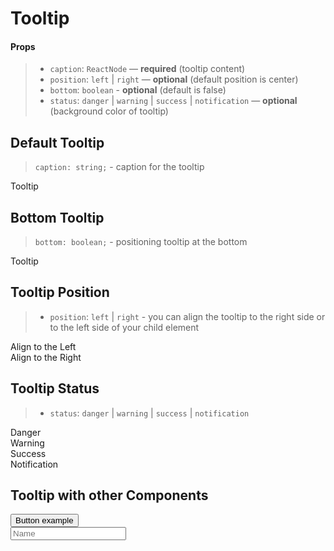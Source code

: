 
<Meta title="Components/Tooltip" component={Tooltip} />

# Tooltip

#### Props

> - `caption`: `ReactNode` — **required** (tooltip content)
> - `position`: `left` | `right` — **optional** (default position is center)
> - `bottom`: `boolean` - **optional** (default is false)
> - `status`: `danger` | `warning` | `success` | `notification` — **optional** (background color of tooltip)

## Default Tooltip

> `caption: string;` - caption for the tooltip

<Preview>
  <Story name="default">
    <Flex
      justifyContent="space-evenly"
      style={{ paddingTop: "3rem", paddingBottom: "3rem" }}
    >
      <Tooltip caption="Lorem Ipsum is simply dummy text of the printing and typesetting industry.">
        <Text>Tooltip</Text>
      </Tooltip>
    </Flex>
  </Story>
</Preview>

## Bottom Tooltip

> `bottom: boolean;` - positioning tooltip at the bottom

<Preview>
  <Story name="bottom">
    <Flex
      justifyContent="space-evenly"
      style={{ paddingTop: "3rem", paddingBottom: "3rem" }}
    >
      <Tooltip bottom caption="Lorem Ipsum is simply dummy text of the printing and typesetting industry.">
        <Text>Tooltip</Text>
      </Tooltip>
    </Flex>
  </Story>
</Preview>

## Tooltip Position

> - `position`: `left` | `right` - you can align the tooltip to the right side or to the left side of your child element

<Preview>
  <Story name="position">
    <Flex
      justifyContent="space-evenly"
      style={{ paddingTop: "3rem", paddingBottom: "3rem" }}
    >
      <div>
        <Tooltip
          position="left"
          caption="Lorem Ipsum is simply dummy text of the printing and typesetting industry."
        >
          <Text>Align to the Left</Text>
        </Tooltip>
      </div>
      <div>
        <Tooltip
          position="right"
          caption="Lorem Ipsum is simply dummy text of the printing and typesetting industry."
        >
          <Text>Align to the Right</Text>
        </Tooltip>
      </div>
    </Flex>
  </Story>
</Preview>

## Tooltip Status

> - `status`: `danger` | `warning` | `success` | `notification`

<Preview>
  <Story name="status">
    <Flex
      justifyContent="space-evenly"
      style={{ paddingTop: "3rem", paddingBottom: "3rem" }}
    >
      <div>
        <Tooltip status="danger" caption="Error tooltip">
          <Text>Danger</Text>
        </Tooltip>
      </div>
      <div>
        <Tooltip status="warning" caption="Warning tooltip">
          <Text>Warning</Text>
        </Tooltip>
      </div>
      <div>
        <Tooltip status="success" caption="Success tooltip">
          <Text>Success</Text>
        </Tooltip>
      </div>
      <div>
        <Tooltip status="notification" caption="Notification tooltip">
          <Text>Notification</Text>
        </Tooltip>
      </div>
    </Flex>
  </Story>
</Preview>

## Tooltip with other Components

<Preview>
  <Story name="components">
    <Flex
      justifyContent="space-evenly"
      style={{ paddingTop: "3rem", paddingBottom: "3rem" }}
    >
      <div>
        <Tooltip
          position="left"
          caption="Lorem Ipsum is simply dummy text of the printing and typesetting industry."
        >
          <Button>Button example</Button>
        </Tooltip>
      </div>
      <div>
        <Tooltip caption="Lorem Ipsum is simply dummy text of the printing and typesetting industry.">
          <SVGIcon name="help" />
        </Tooltip>
      </div>
      <div>
        <Tooltip
          position="left"
          caption="Lorem Ipsum is simply dummy text of the printing and typesetting industry."
        >
          <Input name="Name" placeholder="Name" />
        </Tooltip>
      </div>
    </Flex>
  </Story>
</Preview>

